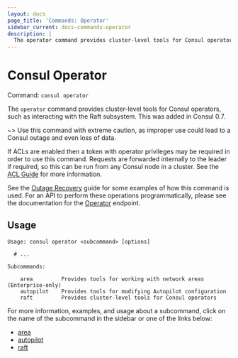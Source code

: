 ```yaml
---
layout: docs
page_title: 'Commands: Operator'
sidebar_current: docs-commands-operator
description: |
  The operator command provides cluster-level tools for Consul operators.
---
```


# Consul Operator

Command: `consul operator`

The `operator` command provides cluster-level tools for Consul operators, such
as interacting with the Raft subsystem. This was added in Consul 0.7.

~> Use this command with extreme caution, as improper use could lead to a Consul
outage and even loss of data.

If ACLs are enabled then a token with operator privileges may be required in
order to use this command. Requests are forwarded internally to the leader
if required, so this can be run from any Consul node in a cluster. See the
[ACL Guide](https://learn.hashicorp.com/consul/security-networking/production-acls) for more information.

See the [Outage Recovery](https://learn.hashicorp.com/consul/day-2-operations/outage) guide for some examples of how
this command is used. For an API to perform these operations programmatically,
please see the documentation for the [Operator](/api/operator.html)
endpoint.

## Usage

```text
Usage: consul operator <subcommand> [options]

  # ...

Subcommands:

    area         Provides tools for working with network areas (Enterprise-only)
    autopilot    Provides tools for modifying Autopilot configuration
    raft         Provides cluster-level tools for Consul operators
```

For more information, examples, and usage about a subcommand, click on the name
of the subcommand in the sidebar or one of the links below:

- [area](/docs/commands/operator/area.html)
- [autopilot](/docs/commands/operator/autopilot.html)
- [raft](/docs/commands/operator/raft.html)
